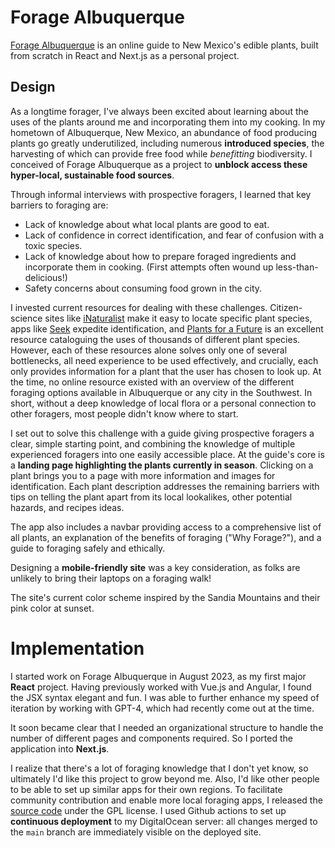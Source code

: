 # Forage Albuquerque

[Forage Albuquerque](https://forageabq.com/) is an online guide to New Mexico's edible plants, built from scratch in React and Next.js as a personal project.

## Design

As a longtime forager, I've always been excited about learning about the uses of the plants around me and incorporating them into my cooking. In my hometown of Albuquerque, New Mexico, an abundance of food producing plants go greatly underutilized, including numerous **introduced species**, the harvesting of which can provide free food while _benefitting_ biodiversity. I conceived of Forage Albuquerque as a project to **unblock access these hyper-local, sustainable food sources**.

Through informal interviews with prospective foragers, I learned that key barriers to foraging are:

- Lack of knowledge about what local plants are good to eat.
- Lack of confidence in correct identification, and fear of confusion with a toxic species.
- Lack of knowledge about how to prepare foraged ingredients and incorporate them in cooking. (First attempts often wound up less-than-delicious!)
- Safety concerns about consuming food grown in the city.

I invested current resources for dealing with these challenges. Citizen-science sites like [iNaturalist](https://www.inaturalist.org/home) make it easy to locate specific plant species, apps like [Seek](https://www.inaturalist.org/pages/seek_app) expedite identification, and [Plants for a Future](https://pfaf.org/user/) is an excellent resource cataloguing the uses of thousands of different plant species. However, each of these resources alone solves only one of several bottlenecks, all need experience to be used effectively, and crucially, each only provides information for a plant that the user has chosen to look up. At the time, no online resource existed with an overview of the different foraging options available in Albuquerque or any city in the Southwest. In short, without a deep knowledge of local flora or a personal connection to other foragers, most people didn't know where to start.

I set out to solve this challenge with a guide giving prospective foragers a clear, simple starting point, and combining the knowledge of multiple experienced foragers into one easily accessible place. At the guide's core is a **landing page highlighting the plants currently in season**. Clicking on a plant brings you to a page with more information and images for identification. Each plant description addresses the remaining barriers with tips on telling the plant apart from its local lookalikes, other potential hazards, and recipes ideas.

The app also includes a navbar providing access to a comprehensive list of all plants, an explanation of the benefits of foraging ("Why Forage?"), and a guide to foraging safely and ethically.

Designing a **mobile-friendly site** was a key consideration, as folks are unlikely to bring their laptops on a foraging walk!

The site's current color scheme inspired by the Sandia Mountains and their pink color at sunset.

# Implementation

I started work on Forage Albuquerque in August 2023, as my first major **React** project. Having previously worked with Vue.js and Angular, I found the JSX syntax elegant and fun. I was able to further enhance my speed of iteration by working with GPT-4, which had recently come out at the time.

It soon became clear that I needed an organizational structure to handle the number of different pages and components required. So I ported the application into **Next.js**.

I realize that there's a lot of foraging knowledge that I don't yet know, so ultimately I'd like this project to grow beyond me. Also, I'd like other people to be able to set up similar apps for their own regions. To facilitate community contribution and enable more local foraging apps, I released the [source code](https://github.com/SnailBones/forage-abq) under the GPL license. I used Github actions to set up **continuous deployment** to my DigitalOcean server: all changes merged to the `main` branch are immediately visible on the deployed site.
